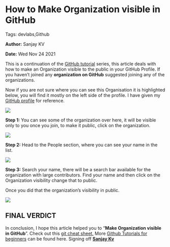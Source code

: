 How to Make Organization visible in GitHub
==========================================

Tags: devlabs,Github

**Author:** Sanjay KV

**Date:** Wed Nov 24 2021

This is a continuation of the [GitHub tutorial](https://recodehive.com/github-tutorials/) series, this article deals with how to make an Organization visible to the public in your GitHub Profile. If you haven’t joined any **organization on GitHub** suggested joining any of the organizations.

Now if you are not sure where you can see this Organisation it is highlighted below, you will find it mostly on the left side of the profile. I have given my [GitHub profile](https://github.com/sanjay-kv) for reference.

![](https://recodehive.com/wp-content/uploads/2021/10/image-28-1024x473.png)

**Step 1:** You can see some of the organization over here, it will be visible only to you once you join, to make it public, click on the organization.

![](https://recodehive.com/wp-content/uploads/2021/10/image-29.png)

**Step 2:** Head to the People section, where you can see your name in the list.

![](https://recodehive.com/wp-content/uploads/2021/10/image-30-1024x488.png)

**Step 3:** Search your name, there will be a search bar available for the organization with large contributors. Find your name and then click on the Organization visibility change that to public.

Once you did that the organization’s visibility in public.

![](https://recodehive.com/wp-content/uploads/2021/10/image-32.png)

FINAL VERDICT
-------------

In conclusion, I hope this article helped you to “**Make Organization visible in GitHub**”. Check out this [git cheat sheet.](https://recodehive.com/git-cheat-sheet-50-git-commands-git-tutorials/) More [Github Tutorials for beginners](https://recodehive.com/github-tutorials/) can be found here. Signing off **[Sanjay Kv](https://recodehive.com/about-us/)**